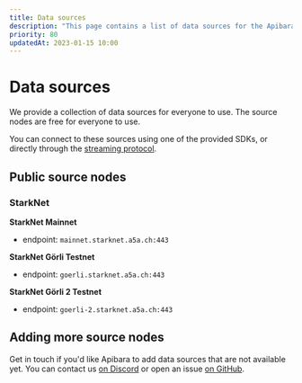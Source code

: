 ```yaml
---
title: Data sources
description: "This page contains a list of data sources for the Apibara streaming protocol."
priority: 80
updatedAt: 2023-01-15 10:00
---
```


# Data sources

We provide a collection of data sources for everyone to use.
The source nodes are free for everyone to use.

You can connect to these sources using one of the provided SDKs, or directly
through the [streaming protocol](/docs/streaming-protocol).


## Public source nodes

### StarkNet

**StarkNet Mainnet**

 - endpoint: `mainnet.starknet.a5a.ch:443`

**StarkNet Görli Testnet**

 - endpoint: `goerli.starknet.a5a.ch:443`

**StarkNet Görli 2 Testnet**

 - endpoint: `goerli-2.starknet.a5a.ch:443`


## Adding more source nodes

Get in touch if you'd like Apibara to add data sources that are not available
yet.  You can contact us [on Discord](https://discord.gg/m7B92CNFNt) or open an
issue [on GitHub](https://github.com/apibara/dna).
